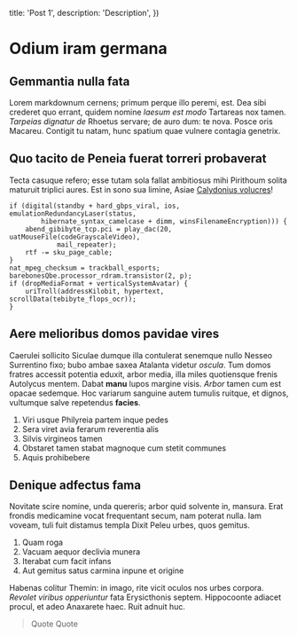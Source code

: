
   title: 'Post 1',
   description: 'Description',
}) 

# Odium iram germana

## Gemmantia nulla fata

Lorem markdownum cernens; primum perque illo peremi, est. Dea sibi crederet quo
errant, quidem nomine *laesum est modo* Tartareas nox tamen. *Tarpeias dignatur
de* Rhoetus servare; de auro dum: te nova. Posce oris Macareu. Contigit tu
natam, hunc spatium quae vulnere contagia genetrix.

## Quo tacito de Peneia fuerat torreri probaverat

Tecta casuque refero; esse tutam sola fallat ambitiosus mihi Pirithoum solita
maturuit triplici aures. Est in sono sua limine, Asiae [Calydonius
volucres](http://pylius.org/)!

```
if (digital(standby + hard_gbps_viral, ios, emulationRedundancyLaser(status,
        hibernate_syntax_camelcase + dimm, winsFilenameEncryption))) {
    abend_gibibyte_tcp.pci = play_dac(20, uatMouseFile(codeGrayscaleVideo),
            mail_repeater);
    rtf -= sku_page_cable;
}
nat_mpeg_checksum = trackball_esports;
barebonesQbe.processor_rdram.transistor(2, p);
if (dropMediaFormat + verticalSystemAvatar) {
    uriTroll(addressKilobit, hypertext, scrollData(tebibyte_flops_ocr));
}
```

## Aere melioribus domos pavidae vires

Caerulei sollicito Siculae dumque illa contulerat senemque nullo Nesseo
Surrentino fixo; bubo ambae saxea Atalanta videtur *oscula*. Tum domos fratres
accessit potentia eduxit, arbor media, illa miles quotiensque frenis Autolycus
mentem. Dabat **manu** lupos margine visis. *Arbor* tamen cum est opacae
sedemque. Hoc variarum sanguine autem tumulis ruitque, et dignos, vultumque
salve repetendus **facies**.

1. Viri usque Philyreia partem inque pedes
2. Sera viret avia ferarum reverentia alis
3. Silvis virgineos tamen
4. Obstaret tamen stabat magnoque cum stetit communes
5. Aquis prohibebere

## Denique adfectus fama

Novitate scire nomine, unda quereris; arbor quid solvente in, mansura. Erat
frondis medicamine vocat frequentant secum, nam poterat nulla. Iam voveam, tuli
fuit distamus templa Dixit Peleu urbes, quos gemitus.

1. Quam roga
2. Vacuam aequor declivia munera
3. Iterabat cum facit infans
4. Aut gemitus satus carmina inpune et origine

Habenas colitur Themin: in imago, rite vicit oculos nos urbes corpora. *Revolet
viribus opperiuntur* fata Erysicthonis septem. Hippocoonte adiacet procul, et
adeo Anaxarete haec. Ruit adnuit huc.

> Quote
> Quote
